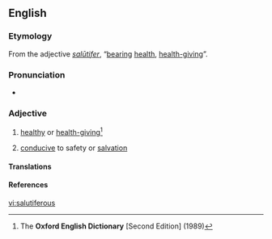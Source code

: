 ==English==

===Etymology===
From the {{etyl|la}} adjective ''[[salutifer#Latin|salūtifer]]'', “[[bear]]ing [[health]], [[health-giving]]”.

===Pronunciation===
* {{a|RP}} {{IPA|/sæljʊˈtɪfɛɹəs/}}

===Adjective===
{{en-adj}}

# {{dated}} [[healthy]] or [[health-giving]]<ref name="OED-def">The '''Oxford English Dictionary''' [Second Edition] (1989)</ref>
# [[conducive]] to safety or [[salvation]]

====Translations====
{{trans-top|healthy or health-giving}}
{{trans-mid}}
{{trans-bottom}}
====References====
<references/>

[[vi:salutiferous]]